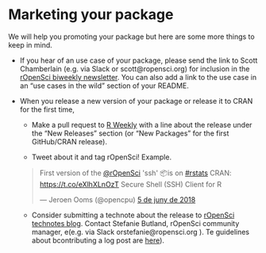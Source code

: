 # Marketing your package

We will help you promoting your package but here are some more things to keep in mind.

* If you hear of an use case of your package, please send the link to Scott Chamberlain (e.g. via Slack or scott@ropensci.org) for inclusion in the [rOpenSci biweekly newsletter](https://ropensci.github.io/biweekly/). You can also add a link to the use case in an "use cases in the wild" section of your README.

* When you release a new version of your package or release it to CRAN for the first time, 

    * Make a pull request to [R Weekly](https://github.com/rweekly/rweekly.org) with a line about the release under the "New Releases" section (or "New Packages" for the first GitHub/CRAN release).
    
    * Tweet about it and tag rOpenSci! Example.
    
    <blockquote class="twitter-tweet" data-lang="ca"><p lang="en" dir="ltr">First version of the <a href="https://twitter.com/rOpenSci?ref_src=twsrc%5Etfw">@rOpenSci</a> &#39;ssh&#39; 📦is on <a href="https://twitter.com/hashtag/rstats?src=hash&amp;ref_src=twsrc%5Etfw">#rstats</a> CRAN: <a href="https://t.co/eXlhXLnOzT">https://t.co/eXlhXLnOzT</a> Secure Shell (SSH) Client for R</p>&mdash; Jeroen Ooms (@opencpu) <a href="https://twitter.com/opencpu/status/1003934871830622208?ref_src=twsrc%5Etfw">5 de juny de 2018</a></blockquote>
    
    * Consider submitting a technote about the release to [rOpenSci technotes blog](https://ropensci.org/technotes/). Contact Stefanie Butland, rOpenSci community manager, e(e.g. via Slack orstefanie@ropensci.org ). Te guidelines about bcontributing a log post are [here](https://github.com/ropensci/roweb2#contributing-a-blog-post)).